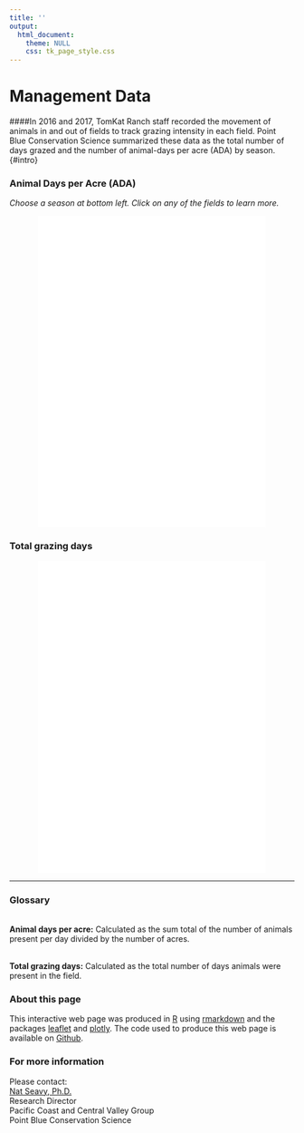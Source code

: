 ```yaml
---
title: ''
output:
  html_document:
    theme: NULL
    css: tk_page_style.css
---
```


Management Data
===============================
####In 2016 and 2017, TomKat Ranch staff recorded the movement of animals in and out of fields to track grazing intensity in each field. Point Blue Conservation Science summarized these data as the total number of days grazed and the number of animal-days per acre (ADA) by season.{#intro}

### Animal Days per Acre (ADA)

<i>Choose a season at bottom left. Click on any of the fields to learn more.</i>

<center>
<iframe src="mgmt_map1.html" style="border: none;" width = 80%; height = 550px;></iframe>
</center>


### Total grazing days

<center>
<iframe src="mgmt_map2.html" style="border: none;" width = 80%; height = 550px;></iframe>
</center>


--------------------------------------------
### Glossary

<a id="ada"></a>  
<b>Animal days per acre:</b> Calculated as the sum total of the number of animals present per day divided by the number of acres.

<a id="days"></a>  
<b>Total grazing days:</b> Calculated as the total number of days animals were present in the field.


### About this page
This interactive web page was produced in [R](https://www.R-project.org/) using [rmarkdown](https://rmarkdown.rstudio.com/) and the packages [leaflet](http://rstudio.github.io/leaflet/) and [plotly](https://plot.ly/r/). The code used to produce this web page is available on [Github](https://github.com/pointblue/tomkat).

### For more information

Please contact:  
[Nat Seavy, Ph.D.](mailto:nseavy@pointblue.org)  
Research Director  
Pacific Coast and Central Valley Group  
Point Blue Conservation Science  
